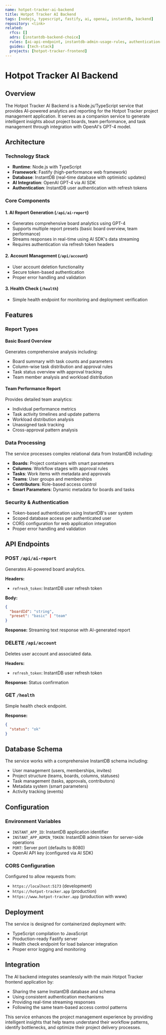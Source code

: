 ```yaml
---
name: hotpot-tracker-ai-backend
title: Hotpot Tracker AI Backend
tags: [nodejs, typescript, fastify, ai, openai, instantdb, backend]
repository: <link>
related:
  rfcs: []
  adrs: [instantdb-backend-choice]
  rules: [ai-api-endpoint, instantdb-admin-usage-rules, authentication-security-rules]
  guides: [tech-stack]
  projects: [hotpot-tracker-frontend]
---
```


# Hotpot Tracker AI Backend

## Overview

The Hotpot Tracker AI Backend is a Node.js/TypeScript service that provides AI-powered analytics and reporting for the Hotpot Tracker project management application. It serves as a companion service to generate intelligent insights about project boards, team performance, and task management through integration with OpenAI's GPT-4 model.

## Architecture

### Technology Stack

- **Runtime**: Node.js with TypeScript
- **Framework**: Fastify (high-performance web framework)
- **Database**: InstantDB (real-time database with optimistic updates)
- **AI Integration**: OpenAI GPT-4 via AI SDK
- **Authentication**: InstantDB user authentication with refresh tokens

### Core Components

#### 1. AI Report Generation (`/api/ai-report`)

- Generates comprehensive board analytics using GPT-4
- Supports multiple report presets (basic board overview, team performance)
- Streams responses in real-time using AI SDK's data streaming
- Requires authentication via refresh token headers

#### 2. Account Management (`/api/account`)

- User account deletion functionality
- Secure token-based authentication
- Proper error handling and validation

#### 3. Health Check (`/health`)

- Simple health endpoint for monitoring and deployment verification

## Features

### Report Types

#### Basic Board Overview

Generates comprehensive analysis including:
- Board summary with task counts and parameters
- Column-wise task distribution and approval rules
- Task status overview with approval tracking
- Team member analysis and workload distribution

#### Team Performance Report

Provides detailed team analytics:
- Individual performance metrics
- Task activity timelines and update patterns
- Workload distribution analysis
- Unassigned task tracking
- Cross-approval pattern analysis

### Data Processing

The service processes complex relational data from InstantDB including:
- **Boards**: Project containers with smart parameters
- **Columns**: Workflow stages with approval rules
- **Tasks**: Work items with metadata and approvals
- **Teams**: User groups and memberships
- **Contributors**: Role-based access control
- **Smart Parameters**: Dynamic metadata for boards and tasks

### Security & Authentication

- Token-based authentication using InstantDB's user system
- Scoped database access per authenticated user
- CORS configuration for web application integration
- Proper error handling and validation

## API Endpoints

### POST `/api/ai-report`

Generates AI-powered board analytics.

**Headers:**
- `refresh_token`: InstantDB user refresh token

**Body:**
```json
{
  "boardId": "string",
  "preset": "basic" | "team"
}
```

**Response:** Streaming text response with AI-generated report

### DELETE `/api/account`

Deletes user account and associated data.

**Headers:**
- `refresh_token`: InstantDB user refresh token

**Response:** Status confirmation

### GET `/health`

Simple health check endpoint.

**Response:**
```json
{
  "status": "ok"
}
```

## Database Schema

The service works with a comprehensive InstantDB schema including:
- User management (users, memberships, invites)
- Project structure (teams, boards, columns, statuses)
- Task management (tasks, approvals, contributors)
- Metadata system (smart parameters)
- Activity tracking (events)

## Configuration

### Environment Variables

- `INSTANT_APP_ID`: InstantDB application identifier
- `INSTANT_APP_ADMIN_TOKEN`: InstantDB admin token for server-side operations
- `PORT`: Server port (defaults to 8080)
- OpenAI API key (configured via AI SDK)

### CORS Configuration

Configured to allow requests from:
- `https://localhost:5173` (development)
- `https://hotpot-tracker.app` (production)
- `https://www.hotpot-tracker.app` (production with www)

## Deployment

The service is designed for containerized deployment with:
- TypeScript compilation to JavaScript
- Production-ready Fastify server
- Health check endpoint for load balancer integration
- Proper error logging and monitoring

## Integration

The AI backend integrates seamlessly with the main Hotpot Tracker frontend application by:
- Sharing the same InstantDB database and schema
- Using consistent authentication mechanisms
- Providing real-time streaming responses
- Following the same team-based access control patterns

This service enhances the project management experience by providing intelligent insights that help teams understand their workflow patterns, identify bottlenecks, and optimize their project delivery processes.